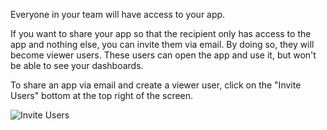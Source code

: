 Everyone in your team will have access to your app. 

If you want to share your app so that the recipient only has access to the app and nothing else, you can invite them via email. By doing so, they will become viewer users. These users can open the app and use it, but won't be able to see your dashboards. 

To share an app via email and create a viewer user, click on the  "Invite Users" bottom at the top right of the screen.

![Invite Users](/public/invite_users.webp)


